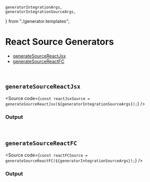     generatorIntegrationArgs,
    generatorIntegrationSourceArgs,
} from "./generator.templates";

<Meta title="Code Generators/React" />

# React Source Generators

-   [generateSourceReactJsx](#generatesourcereactjsx)
-   [generateSourceReactFC](#generatesourcereactfc)

<br />

## `generateSourceReactJsx`

<Source
    code={`
const reactJsxSource = generateSourceReactJsx(${generatorIntegrationSourceArgs});
`}
/>

### Output

<Source
    dark
    language="jsx"
    code={generateSourceReactJsx(generatorIntegrationArgs)}
/>

<br />

## `generateSourceReactFC`

<Source
    code={`
const reactFCSource = generateSourceReactFC(${generatorIntegrationSourceArgs});
`}
/>

### Output

<Source
    dark
    language="jsx"
    code={generateSourceReactFC(generatorIntegrationArgs)}
/>
